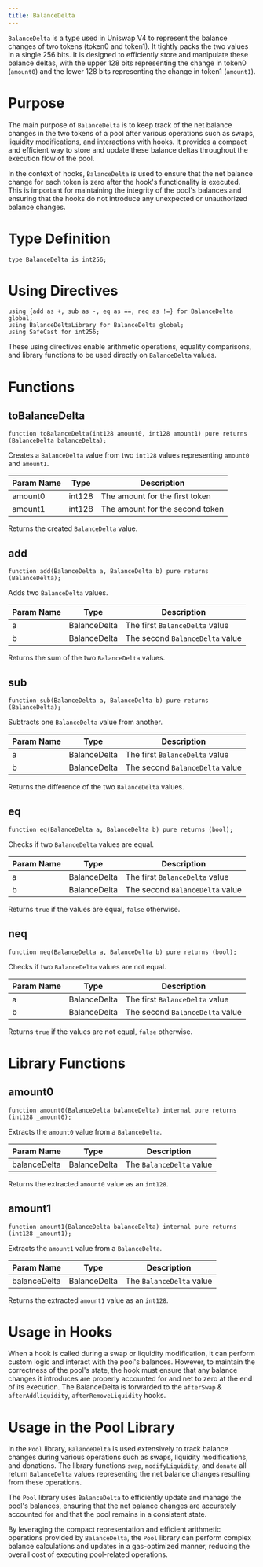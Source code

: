 ```yaml
---
title: BalanceDelta
---
```


`BalanceDelta` is a type used in Uniswap V4 to represent the balance changes of two tokens (token0 and token1). It tightly packs the two values in a single 256 bits. It is designed to efficiently store and manipulate these balance deltas, with the upper 128 bits representing the change in token0 (`amount0`) and the lower 128 bits representing the change in token1 (`amount1`).

# Purpose

The main purpose of `BalanceDelta` is to keep track of the net balance changes in the two tokens of a pool after various operations such as swaps, liquidity modifications, and interactions with hooks. It provides a compact and efficient way to store and update these balance deltas throughout the execution flow of the pool.

In the context of hooks, `BalanceDelta` is used to ensure that the net balance change for each token is zero after the hook's functionality is executed. This is important for maintaining the integrity of the pool's balances and ensuring that the hooks do not introduce any unexpected or unauthorized balance changes.

# Type Definition

```solidity
type BalanceDelta is int256;
```

# Using Directives

```solidity
using {add as +, sub as -, eq as ==, neq as !=} for BalanceDelta global;
using BalanceDeltaLibrary for BalanceDelta global;
using SafeCast for int256;
```

These using directives enable arithmetic operations, equality comparisons, and library functions to be used directly on `BalanceDelta` values.

# Functions

## toBalanceDelta

```solidity
function toBalanceDelta(int128 amount0, int128 amount1) pure returns (BalanceDelta balanceDelta);
```

Creates a `BalanceDelta` value from two `int128` values representing `amount0` and `amount1`.

| Param Name | Type    | Description                          |
|------------|---------|--------------------------------------|
| amount0    | int128  | The amount for the first token       |
| amount1    | int128  | The amount for the second token      |

Returns the created `BalanceDelta` value.

## add

```solidity
function add(BalanceDelta a, BalanceDelta b) pure returns (BalanceDelta);
```

Adds two `BalanceDelta` values.

| Param Name | Type         | Description                          |
|------------|--------------|--------------------------------------|
| a          | BalanceDelta | The first `BalanceDelta` value       |
| b          | BalanceDelta | The second `BalanceDelta` value      |

Returns the sum of the two `BalanceDelta` values.

## sub

```solidity
function sub(BalanceDelta a, BalanceDelta b) pure returns (BalanceDelta);
```

Subtracts one `BalanceDelta` value from another.

| Param Name | Type         | Description                          |
|------------|--------------|--------------------------------------|
| a          | BalanceDelta | The first `BalanceDelta` value       |
| b          | BalanceDelta | The second `BalanceDelta` value      |

Returns the difference of the two `BalanceDelta` values.

## eq

```solidity
function eq(BalanceDelta a, BalanceDelta b) pure returns (bool);
```

Checks if two `BalanceDelta` values are equal.

| Param Name | Type         | Description                          |
|------------|--------------|--------------------------------------|
| a          | BalanceDelta | The first `BalanceDelta` value       |
| b          | BalanceDelta | The second `BalanceDelta` value      |

Returns `true` if the values are equal, `false` otherwise.

## neq

```solidity
function neq(BalanceDelta a, BalanceDelta b) pure returns (bool);
```

Checks if two `BalanceDelta` values are not equal.

| Param Name | Type         | Description                          |
|------------|--------------|--------------------------------------|
| a          | BalanceDelta | The first `BalanceDelta` value       |
| b          | BalanceDelta | The second `BalanceDelta` value      |

Returns `true` if the values are not equal, `false` otherwise.

# Library Functions

## amount0

```solidity
function amount0(BalanceDelta balanceDelta) internal pure returns (int128 _amount0);
```

Extracts the `amount0` value from a `BalanceDelta`.

| Param Name   | Type         | Description                          |
|--------------|--------------|--------------------------------------|
| balanceDelta | BalanceDelta | The `BalanceDelta` value             |

Returns the extracted `amount0` value as an `int128`.

## amount1

```solidity
function amount1(BalanceDelta balanceDelta) internal pure returns (int128 _amount1);
```

Extracts the `amount1` value from a `BalanceDelta`.

| Param Name   | Type         | Description                          |
|--------------|--------------|--------------------------------------|
| balanceDelta | BalanceDelta | The `BalanceDelta` value             |

Returns the extracted `amount1` value as an `int128`.

# Usage in Hooks

When a hook is called during a swap or liquidity modification, it can perform custom logic and interact with the pool's balances. However, to maintain the correctness of the pool's state, the hook must ensure that any balance changes it introduces are properly accounted for and net to zero at the end of its execution.
The BalanceDelta is forwarded to the `afterSwap` & `afterAddliquidity`, `afterRemoveLiquidity` hooks.  

# Usage in the Pool Library

In the `Pool` library, `BalanceDelta` is used extensively to track balance changes during various operations such as swaps, liquidity modifications, and donations. The library functions `swap`, `modifyLiquidity`, and `donate` all return `BalanceDelta` values representing the net balance changes resulting from these operations.

The `Pool` library uses `BalanceDelta` to efficiently update and manage the pool's balances, ensuring that the net balance changes are accurately accounted for and that the pool remains in a consistent state.

By leveraging the compact representation and efficient arithmetic operations provided by `BalanceDelta`, the `Pool` library can perform complex balance calculations and updates in a gas-optimized manner, reducing the overall cost of executing pool-related operations.